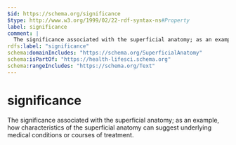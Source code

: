 ```yaml
---
$id: https://schema.org/significance
$type: http://www.w3.org/1999/02/22-rdf-syntax-ns#Property
label: significance
comment: |
  The significance associated with the superficial anatomy; as an example, how characteristics of the superficial anatomy can suggest underlying medical conditions or courses of treatment.
rdfs:label: "significance"
schema:domainIncludes: "https://schema.org/SuperficialAnatomy"
schema:isPartOf: "https://health-lifesci.schema.org"
schema:rangeIncludes: "https://schema.org/Text"
---
```


# significance

The significance associated with the superficial anatomy; as an example, how characteristics of the superficial anatomy can suggest underlying medical conditions or courses of treatment.

